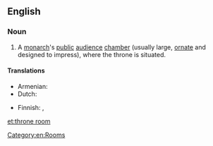 ==English==
{{wikipedia}}

===Noun===
{{en-noun|head=[[throne]] [[room]]}}

# A [[monarch]]'s [[public]] [[audience]] [[chamber]] (usually large, [[ornate]] and designed to impress), where the throne is situated.

====Translations====
{{trans-top|monarch’s public audience chamber}}
* Armenian: {{t-|hy|գահասրահ|tr=gahasrah}}
* Dutch: {{t-|nl|troonzaal|f}}
{{trans-mid}}
* Finnish: {{t-|fi|valtaistuinsali}}, {{t-|fi|valtaistuinhuone}}
{{trans-bottom}}

[[Category:en:Rooms]]

[[et:throne room]]